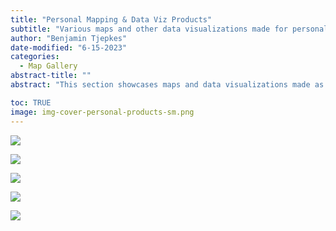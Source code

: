 ```yaml
---
title: "Personal Mapping & Data Viz Products"
subtitle: "Various maps and other data visualizations made for personal and creative projects."
author: "Benjamin Tjepkes"
date-modified: "6-15-2023"
categories:
  - Map Gallery
abstract-title: ""
abstract: "This section showcases maps and data visualizations made as part of my personal and creative projects. These includes any of my contributions to Tidy Tuesday, Map Prompt Monday, and the 30 Day Map Challenge. Most visualizations are created using ArcGIS Pro, R/RStudio, or QGIS."

toc: TRUE
image: img-cover-personal-products-sm.png
---
```



::: {.gallery}

![](../gallery/img-map-001v2.png){group="personal-projects"
description="2018 Squirrel Census Sighting Density Map"}

![](../gallery/img-map-endangeredstamps.png){group="personal-projects"
description="Endangered Species Stamps Range Map"}


![](../gallery/img-table-001.png){group="personal-projects"
description="2018 Squirrel Census Sighting Table"}

![](../gallery/img-map-10.jpg){group="personal-projects"
description="Missouri Tree Canopy Density Map"}

![](../gallery/img-map-11.jpg){group="personal-projects"
description="Great Lakes Watershed Map"}


:::